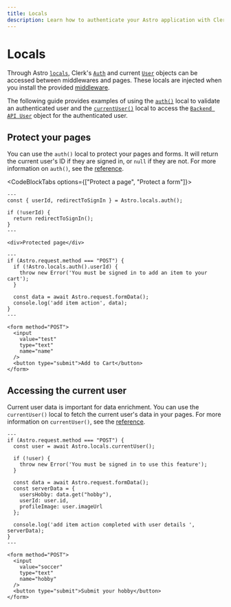 ```yaml
---
title: Locals
description: Learn how to authenticate your Astro application with Clerk using locals.
---
```


# Locals

Through Astro [`locals`](https://docs.astro.build/en/guides/middleware/#storing-data-in-contextlocals), Clerk's [`Auth`](https://clerk.com/docs/references/nextjs/auth-object) and current [`User`](https://clerk.com/docs/references/javascript/user/user) objects can be accessed between middlewares and pages. These locals are injected when you install the provided [middleware](/docs/references/astro/clerk-middleware).

The following guide provides examples of using the [`auth()`](https://clerk.com/docs/references/nextjs/auth) local to validate an authenticated user and the [`currentUser()`](https://clerk.com/docs/references/nextjs/current-user) local to access the [`Backend API User`](https://clerk.com/docs/references/backend/types/backend-user) object for the authenticated user.

## Protect your pages

You can use the `auth()` local to protect your pages and forms. It will return the current user's ID if they are signed in, or `null` if they are not. For more information on `auth()`, see the [reference](https://clerk.com/docs/references/nextjs/auth).

<CodeBlockTabs options={["Protect a page", "Protect a form"]}>
```astro filename="src/pages/protected.astro"
---
const { userId, redirectToSignIn } = Astro.locals.auth();

if (!userId) {
  return redirectToSignIn();
}
---

<div>Protected page</div>
```

```astro filename="src/pages/form.astro"
---
if (Astro.request.method === "POST") {
  if (!Astro.locals.auth().userId) {
    throw new Error('You must be signed in to add an item to your cart');
  }

  const data = await Astro.request.formData();
  console.log('add item action', data);
}
---

<form method="POST">
  <input
    value="test"
    type="text"
    name="name"
  />
  <button type="submit">Add to Cart</button>
</form>
```
</CodeBlockTabs>

## Accessing the current user

Current user data is important for data enrichment. You can use the `currentUser()` local to fetch the current user's data in your pages. For more information on `currentUser()`, see the [reference](https://clerk.com/docs/references/nextjs/current-user).

```astro filename="src/pages/form.astro"
---
if (Astro.request.method === "POST") {
  const user = await Astro.locals.currentUser();

  if (!user) {
    throw new Error('You must be signed in to use this feature');
  }

  const data = await Astro.request.formData();
  const serverData = {
    usersHobby: data.get("hobby"),
    userId: user.id,
    profileImage: user.imageUrl
  };

  console.log('add item action completed with user details ', serverData);
}
---

<form method="POST">
  <input
    value="soccer"
    type="text"
    name="hobby"
  />
  <button type="submit">Submit your hobby</button>
</form>
```
